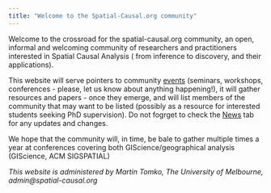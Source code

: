```yaml
---
title: "Welcome to the Spatial-Causal.org community"
---
```


Welcome to the crossroad for the spatial-causal.org community, an open, informal and welcoming community of researchers and practitioners interested in Spatial Causal Analysis ( from inference to discovery, and their applications).  

This website will serve pointers to community [events](events.qmd) (seminars, workshops, conferences - please, let us know about anything happening!), it will gather resources and papers - once they emerge, and will list members of the community that may want to be listed (possibly as a resource for interested students seeking PhD supervision). Do not fogrget to check the [News](posts.qmd) tab for any updates and changes.

We hope that the community will, in time, be bale to gather multiple times a year at conferences covering both GIScience/geographical analysis (GIScience, ACM SIGSPATIAL)

*This website is administered by Martin Tomko, The University of Melbourne, admin@spatial-causal.org*